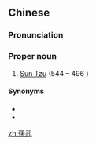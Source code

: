 {{also|孙武}}
==Chinese==
{{zh-forms|s=孙武}}

===Pronunciation===
{{zh-pron
|m=Sūn Wǔ
|c=syun1 mou5
|cat=pn
}}

===Proper noun===
{{zh-proper noun}}

# [[w:Sun Tzu|Sun Tzu]] (544 {{B.C.E.}} – 496 {{B.C.E.}})

====Synonyms====
* {{l|zh|孫武子}}
* {{l|zh|孫子}}

[[zh:孫武]]